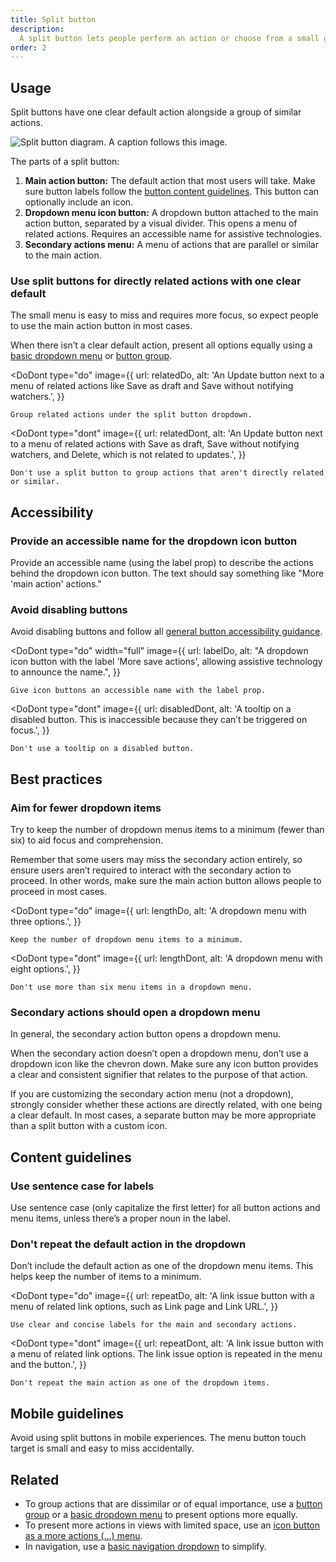 ```yaml
---
title: Split button
description:
  A split button lets people perform an action or choose from a small group of similar actions.
order: 2
---
```



## Usage

Split buttons have one clear default action alongside a group of similar actions.

![Split button diagram. A caption follows this image.](./images/anatomy-split-button.png)

The parts of a split button:

1. **Main action button:** The default action that most users will take. Make sure button labels
   follow the [button content guidelines](/components/button/split-button/usage#content-guidelines).
   This button can optionally include an icon.
1. **Dropdown menu icon button:** A dropdown button attached to the main action button, separated by
   a visual divider. This opens a menu of related actions. Requires an accessible name for assistive
   technologies.
1. **Secondary actions menu:** A menu of actions that are parallel or similar to the main action.

### Use split buttons for directly related actions with one clear default

The small menu is easy to miss and requires more focus, so expect people to use the main action
button in most cases.

When there isn’t a clear default action, present all options equally using a
[basic dropdown menu](/components/dropdown-menu/examples) or
[button group](/components/button-group/examples).

<DoDont
	type="do"
	image={{
		url: relatedDo,
		alt: 'An Update button next to a menu of related actions like Save as draft and Save without notifying watchers.',
	}}
>
	Group related actions under the split button dropdown.
</DoDont>

<DoDont
	type="dont"
	image={{
		url: relatedDont,
		alt: 'An Update button next to a menu of related actions with Save as draft, Save without notifying watchers, and Delete, which is not related to updates.',
	}}
>
	Don't use a split button to group actions that aren't directly related or similar.
</DoDont>

## Accessibility

### Provide an accessible name for the dropdown icon button

Provide an accessible name (using the label prop) to describe the actions behind the dropdown icon
button. The text should say something like "More 'main action' actions."

### Avoid disabling buttons

Avoid disabling buttons and follow all
[general button accessibility guidance](/components/button/usage#accessibility).

<DoDont
	type="do"
	width="full"
	image={{
		url: labelDo,
		alt: "A dropdown icon button with the label 'More save actions', allowing assistive technology to announce the name.",
	}}
>
	Give icon buttons an accessible name with the label prop.
</DoDont>

<DoDont
	type="dont"
	image={{
		url: disabledDont,
		alt: 'A tooltip on a disabled button. This is inaccessible because they can’t be triggered on focus.',
	}}
>
	Don't use a tooltip on a disabled button.
</DoDont>

## Best practices

### Aim for fewer dropdown items

Try to keep the number of dropdown menus items to a minimum (fewer than six) to aid focus and
comprehension.

Remember that some users may miss the secondary action entirely, so ensure users aren’t required to
interact with the secondary action to proceed. In other words, make sure the main action button
allows people to proceed in most cases.

<DoDont
	type="do"
	image={{
		url: lengthDo,
		alt: 'A dropdown menu with three options.',
	}}
>
	Keep the number of dropdown menu items to a minimum.
</DoDont>

<DoDont
	type="dont"
	image={{
		url: lengthDont,
		alt: 'A dropdown menu with eight options.',
	}}
>
	Don't use more than six menu items in a dropdown menu.
</DoDont>

### Secondary actions should open a dropdown menu

In general, the secondary action button opens a dropdown menu.

When the secondary action doesn’t open a dropdown menu, don’t use a dropdown icon like the chevron
down. Make sure any icon button provides a clear and consistent signifier that relates to the
purpose of that action.

If you are customizing the secondary action menu (not a dropdown), strongly consider whether these
actions are directly related, with one being a clear default. In most cases, a separate button may
be more appropriate than a split button with a custom icon.

## Content guidelines

### Use sentence case for labels

Use sentence case (only capitalize the first letter) for all button actions and menu items, unless
there’s a proper noun in the label.

### Don't repeat the default action in the dropdown

Don’t include the default action as one of the dropdown menu items. This helps keep the number of
items to a minimum.

<DoDont
	type="do"
	image={{
		url: repeatDo,
		alt: 'A link issue button with a menu of related link options, such as Link page and Link URL.',
	}}
>
	Use clear and concise labels for the main and secondary actions.
</DoDont>

<DoDont
	type="dont"
	image={{
		url: repeatDont,
		alt: 'A link issue button with a menu of related link options. The link issue option is repeated in the menu and the button.',
	}}
>
	Don't repeat the main action as one of the dropdown items.
</DoDont>

## Mobile guidelines

Avoid using split buttons in mobile experiences. The menu button touch target is small and easy to
miss accidentally.

## Related

- To group actions that are dissimilar or of equal importance, use a
  [button group](/components/button-group/examples) or a
  [basic dropdown menu](/components/dropdown-menu/examples) to present options more equally.
- To present more actions in views with limited space, use an
  [icon button as a more actions (…) menu](/components/button/icon-button/examples).
- In navigation, use a [basic navigation dropdown](/components/atlassian-navigation/examples) to
  simplify.
